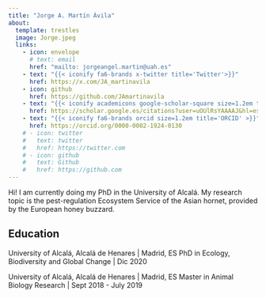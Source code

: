```yaml
---
title: "Jorge A. Martín Ávila"
about:
  template: trestles
  image: Jorge.jpeg
  links:
    - icon: envelope
      # text: email
      href: "mailto: jorgeangel.martin@uah.es"
    - text: "{{< iconify fa6-brands x-twitter title='Twitter'>}}"
      href: https://x.com/JA_martinavila
    - icon: github
      href: https://github.com/JAmartinavila
    - text: "{{< iconify academicons google-scholar-square size=1.2em title='Scholar'>}}"
      href: https://scholar.google.es/citations?user=uOUlRsYAAAAJ&hl=es
    - text: "{{< iconify fa6-brands orcid size=1.2em title='ORCID' >}}"
      href: https://orcid.org/0000-0002-1924-0130
    # - icon: twitter
    #   text: twitter
    #   href: https://twitter.com
    # - icon: github
    #   text: Github
    #   href: https://github.com
---
```


Hi! I am currently doing my PhD in the University of Alcalá. My research topic is the pest-regulation Ecosystem Service of the Asian hornet, provided by the European honey buzzard.

## Education

University of Alcalá, Alcalá de Henares \| Madrid, ES PhD in Ecology, Biodiversity and Global Change \| Dic 2020

University of Alcalá, Alcalá de Henares \| Madrid, ES Master in Animal Biology Research \| Sept 2018 - July 2019
